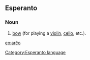 ==Esperanto==
===Noun===
# [[bow]] (for playing a [[violin]], [[cello]], etc.).

[[eo:arĉo]]
[[Category:Esperanto language]]
